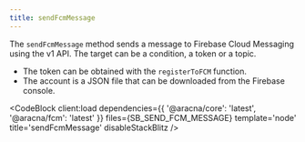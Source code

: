 ```yaml
---
title: sendFcmMessage
---
```



The `sendFcmMessage` method sends a message to Firebase Cloud Messaging using the v1 API. The target can be a condition, a token or a topic.

- The token can be obtained with the `registerToFCM` function.
- The account is a JSON file that can be downloaded from the Firebase console.

<CodeBlock
  client:load
  dependencies={{ '@aracna/core': 'latest', '@aracna/fcm': 'latest' }}
  files={SB_SEND_FCM_MESSAGE}
  template='node'
  title='sendFcmMessage'
  disableStackBlitz
/>
